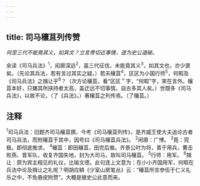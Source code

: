 ```yaml
---
---
---
```

title: 司马穰苴列传赞
---



*何至三代不能竟其义，如其文？立言贵切近事情，遂为史公道破。*

余读《司马兵法》<sup>1</sup>，闳廓深远<sup>2</sup>，虽三代征伐，未能竟其义<sup>3</sup>，如其文也，亦少褒矣。（先论其兵法，若有言过其实之疑。）若夫穰苴<sup>4</sup>，区区为小国行师<sup>5</sup>，何暇及《司马兵法》之揖让乎<sup>6</sup>？（次方论穰苴，看“区区＂字，“何暇”字，笑在言外。穰苴本好，只嫌其所挟持者太高，盖迂远不切事情，自古多其人矣。）世既多《司马兵法》，以故不论，（了《兵法》。）著穰苴之列传焉。（了穰苴。）

## 注释

<sup>1</sup>司马兵法：旧题齐司马穰苴撰，今考《司马穰苴列传》，是齐威王使大夫追论古者司马兵法，而附穰苴于其中，因号曰《司马穰苴兵法》。
<sup>2</sup>闲廓：广博。
<sup>3</sup>竟：究极。即彻底推求。
<sup>4</sup>穰苴：即田穰苴，田完后裔。齐景公时为将，善于用兵，曹击败燕、晋军队，收复齐国失地，封为大司马，故叫司马穰苴。
<sup>5</sup>行师：用军。
<sup>6</sup>揖让：原为宾主相见的礼仪，比喻文德。此句连上文意为：在小小齐国用军，何暇在兵法中论及揖让之礼呢？明胡应鳞《少室山房笔丛》云：“穰苴所言参伍于仁义礼乐之中，不免悬疣附赘”。大概是据史公此意而来。